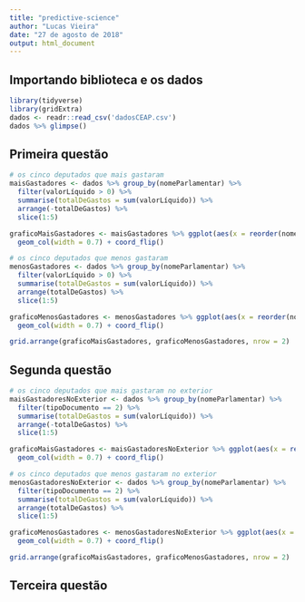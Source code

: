```yaml
---
title: "predictive-science"
author: "Lucas Vieira"
date: "27 de agosto de 2018"
output: html_document
---
```


## Importando biblioteca e os dados

```r
library(tidyverse)
library(gridExtra)
dados <- readr::read_csv('dadosCEAP.csv')
dados %>% glimpse()
```

## Primeira questão

```r
# os cinco deputados que mais gastaram
maisGastadores <- dados %>% group_by(nomeParlamentar) %>% 
  filter(valorLíquido > 0) %>%
  summarise(totalDeGastos = sum(valorLíquido)) %>% 
  arrange(-totalDeGastos) %>%
  slice(1:5)

graficoMaisGastadores <- maisGastadores %>% ggplot(aes(x = reorder(nomeParlamentar, totalDeGastos), y=totalDeGastos, fill=nomeParlamentar)) + 
  geom_col(width = 0.7) + coord_flip()

# os cinco deputados que menos gastaram
menosGastadores <- dados %>% group_by(nomeParlamentar) %>% 
  filter(valorLíquido > 0) %>%
  summarise(totalDeGastos = sum(valorLíquido)) %>% 
  arrange(totalDeGastos) %>%
  slice(1:5)

graficoMenosGastadores <- menosGastadores %>% ggplot(aes(x = reorder(nomeParlamentar, totalDeGastos), y = totalDeGastos, fill=nomeParlamentar)) + 
  geom_col(width = 0.7) + coord_flip()

grid.arrange(graficoMaisGastadores, graficoMenosGastadores, nrow = 2)
```

## Segunda questão

```r
# os cinco deputados que mais gastaram no exterior
maisGastadoresNoExterior <- dados %>% group_by(nomeParlamentar) %>% 
  filter(tipoDocumento == 2) %>%
  summarise(totalDeGastos = sum(valorLíquido)) %>% 
  arrange(-totalDeGastos) %>%
  slice(1:5)

graficoMaisGastadores <- maisGastadoresNoExterior %>% ggplot(aes(x = reorder(nomeParlamentar, totalDeGastos), y=totalDeGastos, fill=nomeParlamentar)) + 
  geom_col(width = 0.7) + coord_flip()

# os cinco deputados que menos gastaram no exterior
menosGastadoresNoExterior <- dados %>% group_by(nomeParlamentar) %>% 
  filter(tipoDocumento == 2) %>%
  summarise(totalDeGastos = sum(valorLíquido)) %>% 
  arrange(totalDeGastos) %>%
  slice(1:5)

graficoMenosGastadores <- menosGastadoresNoExterior %>% ggplot(aes(x = reorder(nomeParlamentar, totalDeGastos), y=totalDeGastos, fill=nomeParlamentar)) + 
  geom_col(width = 0.7) + coord_flip()

grid.arrange(graficoMaisGastadores, graficoMenosGastadores, nrow = 2)
```

## Terceira questão

```r

```